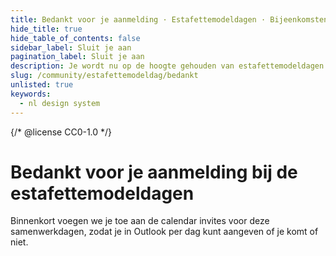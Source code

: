 ```yaml
---
title: Bedankt voor je aanmelding · Estafettemodeldagen · Bijeenkomsten
hide_title: true
hide_table_of_contents: false
sidebar_label: Sluit je aan
pagination_label: Sluit je aan
description: Je wordt nu op de hoogte gehouden van estafettemodeldagen.
slug: /community/estafettemodeldag/bedankt
unlisted: true
keywords:
  - nl design system
---
```


{/* @license CC0-1.0 */}

# Bedankt voor je aanmelding bij de estafettemodeldagen

Binnenkort voegen we je toe aan de calendar invites voor deze samenwerkdagen, zodat je in Outlook per dag kunt aangeven of je komt of niet.
